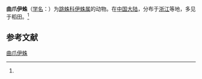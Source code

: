 {{Speciesbox
| name = 曲爪伊蛛
| status = 
| status_system = 
| image = 
| genus = Icius
| species = pupus
| authority = (Karsch, 1879)<ref name='id14737'>{{cite web| url =http://www.bioinfo.cn/db05/BjdwSpecies.php?action=view&id=14737| title =曲爪伊蛛| work =《中国动物物种编目数据库》| publisher =中国科学院微生物研究所| author =中国科学院动物研究所| accessdate =2009-04-28| deadurl =yes| archiveurl =https://web.archive.org/web/20160305070121/http://www.bioinfo.cn/db05/BjdwSpecies.php?action=view&id=14737| archivedate =2016-03-05}}</ref>
}}

'''曲爪伊蛛'''（[[学名|学名]]：{{lang|la|''Icius pupus''}}）为[[跳蛛科|跳蛛科]][[伊蛛属|伊蛛属]]的动物。在[[中国大陆|中国大陆]]，分布于[[浙江|浙江]]等地，多见于稻田。<ref name='id14737'/>

== 参考文献 ==
{{reflist}}

{{Wikispecies|Icius pupus}}

[[Category:伊蛛属|曲爪伊蛛]]


{{蜘蛛小作品}}